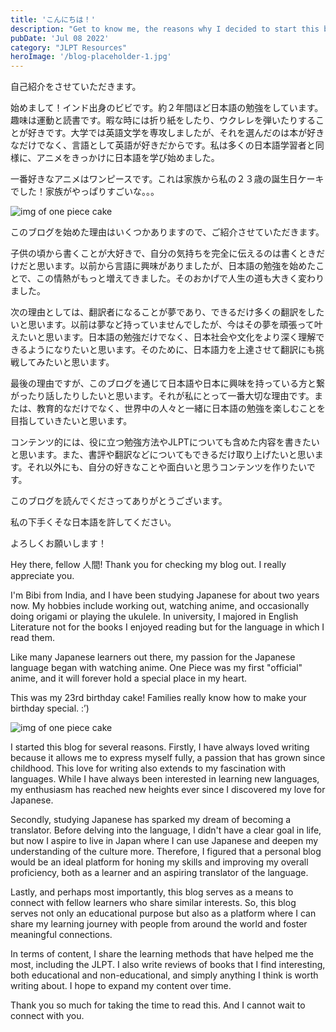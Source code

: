 ```yaml
---
title: 'こんにちは！'
description: "Get to know me, the reasons why I decided to start this blog, and where it's headed! I'm absolutely thrilled to connect with you and be a part of your journey."
pubDate: 'Jul 08 2022'
category: "JLPT Resources"
heroImage: '/blog-placeholder-1.jpg'
---
```

<div class="jp" lang="jp">
自己紹介をさせていただきます。

始めまして！インド出身のビビです。約２年間ほど日本語の勉強をしています。趣味は運動と読書です。暇な時には折り紙をしたり、ウクレレを弾いたりすることが好きです。大学では英語文学を専攻しましたが、それを選んだのは本が好きなだけでなく、言語として英語が好きだからです。私は多くの日本語学習者と同様に、アニメをきっかけに日本語を学び始めました。

一番好きなアニメはワンピースです。これは家族から私の２３歳の誕生日ケーキでした！家族がやっぱりすごいな。。。

![img of one piece cake](../../assets/images/blog-1/cake.jpg)

このブログを始めた理由はいくつかありますので、ご紹介させていただきます。

子供の頃から書くことが大好きで、自分の気持ちを完全に伝えるのは書くときだけだと思います。以前から言語に興味がありましたが、日本語の勉強を始めたことで、この情熱がもっと増えてきました。そのおかげで人生の道も大きく変わりました。

次の理由としては、翻訳者になることが夢であり、できるだけ多くの翻訳をしたいと思います。以前は夢など持っていませんでしたが、今はその夢を頑張って叶えたいと思います。日本語の勉強だけでなく、日本社会や文化をより深く理解できるようになりたいと思います。そのために、日本語力を上達させて翻訳にも挑戦してみたいと思います。

最後の理由ですが、このブログを通じて日本語や日本に興味を持っている方と繋がったり話したりしたいと思います。それが私にとって一番大切な理由です。または、教育的なだけでなく、世界中の人々と一緒に日本語の勉強を楽しむことを目指していきたいと思います。

コンテンツ的には、役に立つ勉強方法やJLPTについても含めた内容を書きたいと思います。また、書評や翻訳などについてもできるだけ取り上げたいと思います。それ以外にも、自分の好きなことや面白いと思うコンテンツを作りたいです。

このブログを読んでくださってありがとうございます。

私の下手くそな日本語を許してください。

よろしくお願いします！
</div>

Hey there, fellow 人間! Thank you for checking my blog out. I really appreciate you.

I'm Bibi from India, and I have been studying Japanese for about two years now. My hobbies include working out, watching anime, and occasionally doing origami or playing the ukulele. In university, I majored in English Literature not for the books I enjoyed reading but for the language in which I read them.

Like many Japanese learners out there, my passion for the Japanese language began with watching anime. One Piece was my first "official" anime, and it will forever hold a special place in my heart. 

This was my 23rd birthday cake! Families really know how to make your birthday special. :’)

![img of one piece cake](../../assets/images/blog-1/cake.jpg)

I started this blog for several reasons. Firstly, I have always loved writing because it allows me to express myself fully, a passion that has grown since childhood. This love for writing also extends to my fascination with languages. While I have always been interested in learning new languages, my enthusiasm has reached new heights ever since I discovered my love for Japanese. 

Secondly, studying Japanese has sparked my dream of becoming a translator. Before delving into the language, I didn't have a clear goal in life, but now I aspire to live in Japan where I can use Japanese and deepen my understanding of the culture more. Therefore, I figured that a personal blog would be an ideal platform for honing my skills and improving my overall proficiency, both as a learner and an aspiring translator of the language.

Lastly, and perhaps most importantly, this blog serves as a means to connect with fellow learners who share similar interests. So, this blog serves not only an educational purpose but also as a platform where I can share my learning journey with people from around the world and foster meaningful connections. 

In terms of content, I share the learning methods that have helped me the most, including the JLPT. I also write reviews of books that I find interesting, both educational and non-educational, and simply anything I think is worth writing about. I hope to expand my content over time.

Thank you so much for taking the time to read this. And I cannot wait to connect with you.